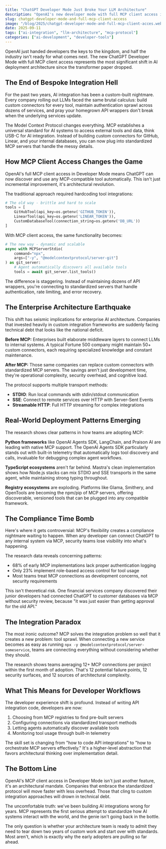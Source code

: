```yaml
---
title: "ChatGPT Developer Mode Just Broke Your LLM Architecture"
description: "OpenAI's new developer mode with full MCP client access is forcing a complete rethink of how we build and deploy AI systems"
slug: chatgpt-developer-mode-and-full-mcp-client-access
image: "/blog/2025/chatgpt-developer-mode-and-full-mcp-client-acces.webp"
date: 2025-09-11
tags: ["ai-integration", "llm-architecture", "mcp-protocol"]
categories: ["ai-development", "developer-tools"]
---
```


OpenAI just handed developers the keys to the kingdom, and half the industry isn't ready for what comes next. The new ChatGPT Developer Mode with full MCP client access represents the most significant shift in AI deployment architecture since the transformer paper dropped.


## The End of Bespoke Integration Hell

For the past two years, AI integration has been a custom-built nightmare. Every company rolling out LLMs faced the same brutal calculus: build custom connectors for every tool, maintain authentication sprawl across dozens of services, and pray your homegrown API wrappers don't break when the underlying services update.

The Model Context Protocol changes everything. MCP establishes a universal standard for AI systems to access external tools and data, think USB-C for AI integration. Instead of building custom connectors for GitHub, Linear, and your internal databases, you can now plug into standardized MCP servers that handle the messy details.


## How MCP Client Access Changes the Game

OpenAI's full MCP client access in Developer Mode means ChatGPT can now discover and use any MCP-compatible tool automatically. This isn't just incremental improvement, it's architectural revolution.

The traditional approach required hardcoding tool integrations:

```python
# The old way - brittle and hard to scale
tools = [
    GitHubTool(api_key=os.getenv('GITHUB_TOKEN')),
    LinearTool(api_key=os.getenv('LINEAR_TOKEN')),
    CustomDatabaseTool(connection_string=os.getenv('DB_URL'))
]
```

With MCP client access, the same functionality becomes:

```python
# The new way - dynamic and scalable
async with MCPServerStdio(
    command="npx",
    args=["-y", "@modelcontextprotocol/server-git"]
) as git_server:
    # Agent automatically discovers all available tools
    tools = await git_server.list_tools()
```

The difference is staggering. Instead of maintaining dozens of API wrappers, you're connecting to standardized servers that handle authentication, rate limiting, and error recovery.

## The Enterprise Architecture Earthquake

This shift has seismic implications for enterprise AI architecture. Companies that invested heavily in custom integration frameworks are suddenly facing technical debt that looks like the national deficit.

**Before MCP:** Enterprises built elaborate middleware layers to connect LLMs to internal systems. A typical Fortune 500 company might maintain 50+ custom connectors, each requiring specialized knowledge and constant maintenance.

**After MCP:** Those same companies can replace custom connectors with standardized MCP servers. The savings aren't just development time, they're operational complexity, security overhead, and cognitive load.

The protocol supports multiple transport methods:
- **STDIO**: Run local commands with stdin/stdout communication
- **SSE**: Connect to remote services over HTTP with Server-Sent Events  
- **Streamable HTTP**: Full HTTP streaming for complex integrations

## Real-World Deployment Patterns Emerging

The research shows clear patterns in how teams are adopting MCP:

**Python frameworks** like OpenAI Agents SDK, LangChain, and Praison AI are leading with native MCP support. The OpenAI Agents SDK particularly stands out with built-in telemetry that automatically logs tool discovery and calls, invaluable for debugging complex agent workflows.

**TypeScript ecosystems** aren't far behind. Mastra's clean implementation shows how Node.js stacks can mix STDIO and SSE transports in the same agent, while maintaining strong typing throughout.

**Registry ecosystems** are exploding. Platforms like Glama, Smithery, and OpenTools are becoming the npm/pip of MCP servers, offering discoverable, versioned tools that can be plugged into any compatible framework.

## The Compliance Time Bomb

Here's where it gets controversial: MCP's flexibility creates a compliance nightmare waiting to happen. When any developer can connect ChatGPT to any internal system via MCP, security teams lose visibility into what's happening.

The research data reveals concerning patterns:
- 68% of early MCP implementations lack proper authentication logging
- Only 23% implement role-based access control for tool usage  
- Most teams treat MCP connections as development concerns, not security requirements

This isn't theoretical risk. One financial services company discovered their junior developers had connected ChatGPT to customer databases via MCP without security review, because "it was just easier than getting approval for the old API."

## The Integration Paradox

The most ironic outcome? MCP solves the integration problem so well that it creates a new problem: tool sprawl. When connecting a new service becomes as easy as running `npx -y @modelcontextprotocol/server-someservice`, teams are connecting everything without considering whether they should.

The research shows teams averaging 12+ MCP connections per project within the first month of adoption. That's 12 potential failure points, 12 security surfaces, and 12 sources of architectural complexity.

## What This Means for Developer Workflows

The developer experience shift is profound. Instead of writing API integration code, developers are now:
1. Choosing from MCP registries to find pre-built servers
2. Configuring connections via standardized transport methods
3. Letting agents automatically discover available tools
4. Monitoring tool usage through built-in telemetry

The skill set is changing from "how to code API integrations" to "how to orchestrate MCP servers effectively." It's a higher-level abstraction that favors architectural thinking over implementation detail.

## The Bottom Line

OpenAI's MCP client access in Developer Mode isn't just another feature, it's an architectural mandate. Companies that embrace the standardized protocol will move faster with less overhead. Those that cling to custom integration approaches will drown in technical debt.

The uncomfortable truth: we've been building AI integrations wrong for years. MCP represents the first serious attempt to standardize how AI systems interact with the world, and the genie isn't going back in the bottle.

The only question is whether your architecture team is ready to admit they need to tear down two years of custom work and start over with standards. Most aren't, which is exactly why the early adopters are pulling so far ahead.